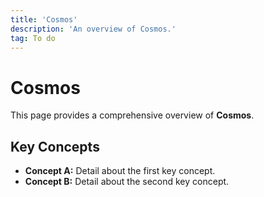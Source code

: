```yaml
---
title: 'Cosmos'
description: 'An overview of Cosmos.'
tag: To do
---
```


# Cosmos

This page provides a comprehensive overview of **Cosmos**.

## Key Concepts

* **Concept A:** Detail about the first key concept.
* **Concept B:** Detail about the second key concept.
